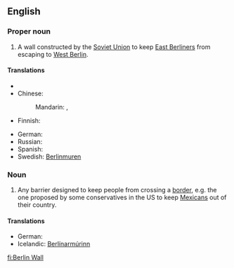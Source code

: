 {{wikipedia}}
==English==

===Proper noun===
{{en-proper noun|sg=[[Berlin]] [[wall|Wall]]}}

# A wall constructed by the [[Soviet Union]] to keep [[East Berliners]] from escaping to [[West Berlin]].

====Translations====
{{trans-top|Berlin Wall}}
* {{trreq|Catalan}}
* Chinese:
*: Mandarin: {{t|cmn|柏林圍牆|sc=Hani}}, {{t|cmn|柏林围墙|tr=Bólín Wéiqiáng|sc=Hani}}
* Finnish: {{t|fi|Berliinin muuri}}
{{trans-mid}}
* German: {{t-|de|Berliner Mauer}}
* Russian: {{t|ru|Берлинская стена|f|tr=Berlínskaja stená}}
* Spanish: {{t|es|Muro de Berlín|m}}
* Swedish: [[Berlinmuren]] {{c}}
{{trans-bottom}}

===Noun===
{{en-noun|sg=[[Berlin]] [[wall|Wall]]}}

# {{politics}} Any barrier designed to keep people from crossing a [[border]], e.g. the one proposed by some conservatives in the US to keep [[Mexicans]] out of their country.

====Translations====
* German: {{t-|de|Berliner Mauer|f}}
* Icelandic: [[Berlínarmúrinn]] {{m}}

[[fi:Berlin Wall]]